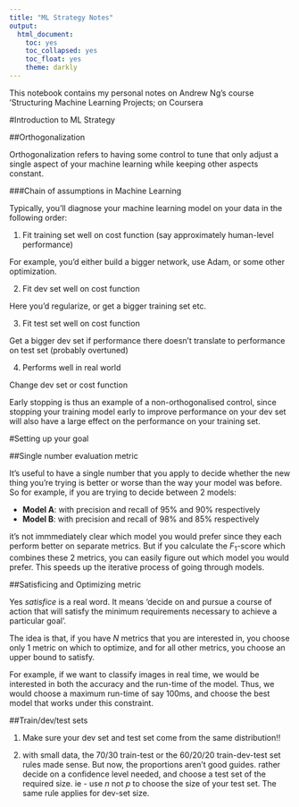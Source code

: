 ```yaml
---
title: "ML Strategy Notes"
output:
  html_document:
    toc: yes
    toc_collapsed: yes
    toc_float: yes
    theme: darkly
---
```


This notebook contains my personal notes on Andrew Ng's course 'Structuring Machine Learning Projects; on Coursera

#Introduction to ML Strategy

##Orthogonalization

Orthogonalization refers to having some control to tune that only adjust a single aspect of your machine learning while keeping other aspects constant. 

###Chain of assumptions in Machine Learning

Typically, you'll diagnose your machine learning model on your data in the following order:


1. Fit training set well on cost function (say approximately human-level performance)

For example, you'd either build a bigger network, use Adam, or some other optimization.  

2. Fit dev set well on cost function

Here you'd regularize, or get a bigger training set etc.

3. Fit test set well on cost function 

Get a bigger dev set if performance there doesn't translate to performance on test set (probably overtuned)

4. Performs well in real world

Change dev set or cost function

Early stopping is thus an example of a non-orthogonalised control, since stopping your training model early to improve performance on your dev set will also have a large effect on the performance on your training set. 

#Setting up your goal

##Single number evaluation metric

It's useful to have a single number that you apply to decide whether the new thing you're trying is better or worse than the way your model was before. So for example, if you are trying to decide between 2 models:

* __Model A__: with precision and recall of 95% and 90% respectively
* __Model B__: with precision and recall of 98% and 85% respectively

it's not immmediately clear which model you would prefer since they each perform better on separate metrics. But if you calculate the $F_1$-score which combines these 2 metrics, you can easily figure out which model you would prefer. This speeds up the iterative process of going through models. 

##Satisficing and Optimizing metric

Yes *satisfice* is a real word. It means 'decide on and pursue a course of action that will satisfy the minimum requirements necessary to achieve a particular goal'.


The idea is that, if you have *N* metrics that you are interested in, you choose only 1 metric on which to optimize, and for all other metrics, you choose an upper bound to satisfy.


For example, if we want to classify images in real time, we would be interested in both the accuracy and the run-time of the model. Thus, we would choose a maximum run-time of say 100ms, and choose the best model that works under this constraint. 

##Train/dev/test sets

1. Make sure your dev set and test set come from the same distribution!!

2. with small data, the 70/30 train-test or the 60/20/20 train-dev-test set rules made sense. But now, the proportions aren't good guides. rather decide on a confidence level needed, and choose a test set of the required size. ie - use *n* not *p* to choose the size of your test set. The same rule applies for dev-set size.

## 



